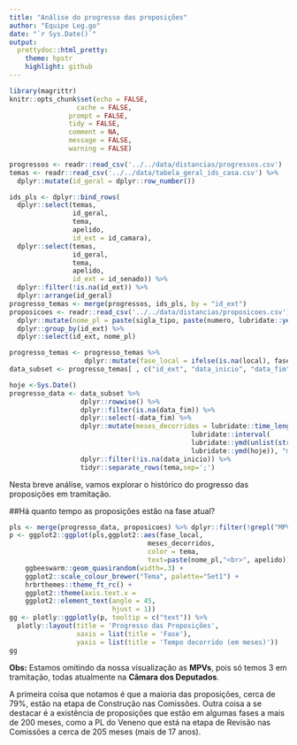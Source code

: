 ```yaml
---
title: "Análise do progresso das proposições"
author: "Equipe Leg.go"
date: "`r Sys.Date()`"
output:
  prettydoc::html_pretty:
    theme: hpstr
    highlight: github
---
```


```r
library(magrittr)
knitr::opts_chunk$set(echo = FALSE,
	             cache = FALSE,
               prompt = FALSE,
               tidy = FALSE,
               comment = NA,
               message = FALSE,
               warning = FALSE)
```

```r
progressos <- readr::read_csv('../../data/distancias/progressos.csv') 
temas <- readr::read_csv('../../data/tabela_geral_ids_casa.csv') %>%
  dplyr::mutate(id_geral = dplyr::row_number())

ids_pls <- dplyr::bind_rows(
  dplyr::select(temas,
                id_geral,
                tema,
                apelido,
                id_ext = id_camara),
  dplyr::select(temas,
                id_geral,
                tema,
                apelido,
                id_ext = id_senado)) %>%
  dplyr::filter(!is.na(id_ext)) %>%
  dplyr::arrange(id_geral)
progresso_temas <- merge(progressos, ids_pls, by = "id_ext")
proposicoes <- readr::read_csv('../../data/distancias/proposicoes.csv') %>% 
  dplyr::mutate(nome_pl = paste(sigla_tipo, paste(numero, lubridate::year(data_apresentacao),sep='/'))) %>% 
  dplyr::group_by(id_ext) %>% 
  dplyr::select(id_ext, nome_pl)
```

```r
progresso_temas <- progresso_temas %>% 
                   dplyr::mutate(fase_local = ifelse(is.na(local), fase_global, paste(fase_global, local, sep=" - ")))
data_subset <- progresso_temas[ , c("id_ext", "data_inicio", "data_fim", "tema", "apelido", "fase_local", "id_geral")]
```

```r
hoje <-Sys.Date()
progresso_data <- data_subset %>% 
                  dplyr::rowwise() %>% 
                  dplyr::filter(is.na(data_fim)) %>% 
                  dplyr::select(-data_fim) %>% 
                  dplyr::mutate(meses_decorridos = lubridate::time_length(
                                              lubridate::interval(
                                              lubridate::ymd(unlist(strsplit(as.character(data_inicio), " "))[1]), 
                                              lubridate::ymd(hoje)), "month")) %>%
                  dplyr::filter(!is.na(data_inicio)) %>% 
                  tidyr::separate_rows(tema,sep=';')
```

Nesta breve análise, vamos explorar o histórico do progresso das proposições em tramitação.




##Há quanto tempo as proposições estão na fase atual?

```r
pls <- merge(progresso_data, proposicoes) %>% dplyr::filter(!grepl("MPV", nome_pl))
p <- ggplot2::ggplot(pls,ggplot2::aes(fase_local, 
                                   meses_decorridos, 
                                   color = tema,
                                   text=paste(nome_pl,"<br>", apelido))) +
    ggbeeswarm::geom_quasirandom(width=.3) + 
    ggplot2::scale_colour_brewer("Tema", palette="Set1") +
    hrbrthemes::theme_ft_rc() +
    ggplot2::theme(axis.text.x = 
    ggplot2::element_text(angle = 45,
                          hjust = 1)) 
gg <- plotly::ggplotly(p, tooltip = c("text")) %>% 
  plotly::layout(title = 'Progresso das Proposições',
                 xaxis = list(title = 'Fase'),
                 yaxis = list(title = 'Tempo decorrido (em meses)'))
gg
```


**Obs:** Estamos omitindo da nossa visualização as **MPVs**, pois só temos 3 em tramitação, todas atualmente na **Câmara dos Deputados**.

A primeira coisa que notamos é que a maioria das proposições, cerca de 79%, estão na etapa de Construção nas Comissões. Outra coisa a se destacar é a existência de proposições que estão em algumas fases a mais de 200 meses, como a PL do Veneno  que está na etapa de Revisão nas Comissões a cerca de 205 meses (mais de 17 anos). 
